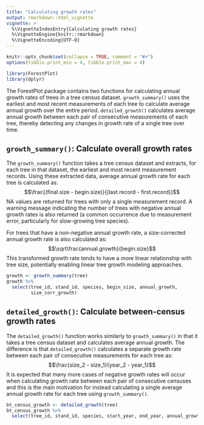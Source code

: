 ```yaml
---
title: "Calculating growth rates"
output: rmarkdown::html_vignette
vignette: >
  %\VignetteIndexEntry{Calculating growth rates}
  %\VignetteEngine{knitr::rmarkdown}
  %\VignetteEncoding{UTF-8}
---
```


```r
knitr::opts_chunk$set(collapse = TRUE, comment = "#>")
options(tibble.print_min = 4, tibble.print_max = 4)
```

```r
library(ForestPlot)
library(dplyr)
```

The ForestPlot package contains two functions for calculating annual growth
rates of trees in a tree census dataset. `growth_summary()` uses the earliest
and most recent measurements of each tree to calculate average annual growth
over the entire period. `detailed_growth()` calculates average annual growth 
between each pair of consecutive measurements of each tree, thereby detecting 
any changes in growth rate of a single tree over time.

## `growth_summary()`: Calculate overall growth rates

The `growth_summary()` function takes a tree census dataset and extracts, for
each tree in that dataset, the earliest and most recent measurement records.
Using these extracted data, average annual growth rate for each tree is
calculated as:
$$\frac{(final.size - begin.size)}{(last.record - first.record)}$$ NA values are returned for trees with only a single measurement record. A warning message
indicating the number of trees with negative annual growth rates is also
returned (a common occurrence due to measurement error, particularly for
slow-growing tree species).

For trees that have a non-negative annual growth rate, a size-corrected annual
growth rate is also calculated as: $$\sqrt\frac{annual.growth}{begin.size}$$
This transformed growth rate tends to have a more linear relationship with tree
size, potentially enabling linear tree growth modeling approaches.

```r
growth <- growth_summary(tree)
growth %>%
  select(tree_id, stand_id, species, begin_size, annual_growth,
         size_corr_growth)
```

## `detailed_growth()`: Calculate between-census growth rates

The `detailed_growth()` function works similarly to `growth_summary()` in that
it takes a tree census dataset and calculates average annual growth. The 
difference is that `detailed_growth()` calculates a separate growth rate between
each pair of consecutive measurements for each tree as:
$$\frac{size_2 - size_1}{year_2 - year_1}$$
It is expected that many more cases of negative growth rates will occur when
calculating growth rate between each pair of consecutive censuses and this is
the main motivation for instead calculating a single average annual growth rate
for each tree using `growth_summary()`.

```r
bt_census_growth <- detailed_growth(tree)
bt_census_growth %>%
  select(tree_id, stand_id, species, start_year, end_year, annual_growth)
```
